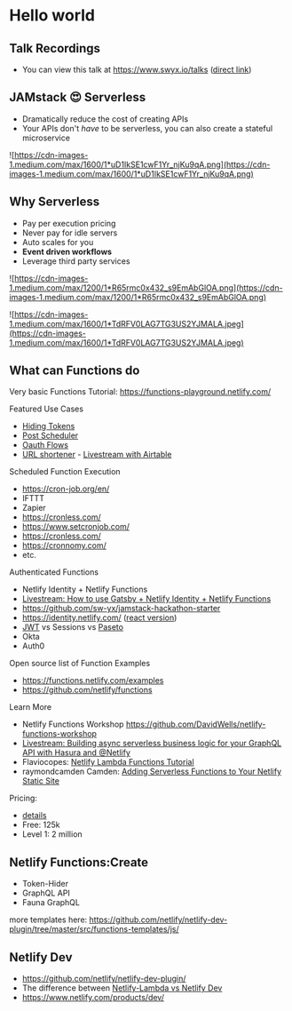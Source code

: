 # Hello world

## Talk Recordings

- You can view this talk at <https://www.swyx.io/talks> ([direct link](https://www.swyx.io/speaking/netlify-functions-lunchnlearn))

## JAMstack 😍 Serverless

- Dramatically reduce the cost of creating APIs
- Your APIs don't _have_ to be serverless, you can also create a stateful microservice

![https://cdn-images-1.medium.com/max/1600/1*uD1IkSE1cwF1Yr_njKu9qA.png](https://cdn-images-1.medium.com/max/1600/1*uD1IkSE1cwF1Yr_njKu9qA.png)

## Why Serverless

- Pay per execution pricing
- Never pay for idle servers
- Auto scales for you
- **Event driven workflows**
- Leverage third party services

![https://cdn-images-1.medium.com/max/1200/1*R65rmc0x432_s9EmAbGlOA.png](https://cdn-images-1.medium.com/max/1200/1*R65rmc0x432_s9EmAbGlOA.png)

![https://cdn-images-1.medium.com/max/1600/1*TdRFV0LAG7TG3US2YJMALA.jpeg](https://cdn-images-1.medium.com/max/1600/1*TdRFV0LAG7TG3US2YJMALA.jpeg)

## What can Functions do

Very basic Functions Tutorial: https://functions-playground.netlify.com/

Featured Use Cases

- [Hiding Tokens](https://community.netlify.com/t/handling-api-keys-in-a-proxy-redirect/857/2)
- [Post Scheduler](https://github.com/serverless/post-scheduler)
- [Oauth Flows](github.com/netlify-labs/oauth-example)
- [URL shortener](https://github.com/kentcdodds/netlify-shortener) - [Livestream with Airtable](https://www.youtube.com/watch?v=Xs-qvWqoi2U)

Scheduled Function Execution

- https://cron-job.org/en/
- IFTTT
- Zapier
- https://cronless.com/
- https://www.setcronjob.com/
- https://cronless.com/
- https://cronnomy.com/
- etc.

Authenticated Functions

- Netlify Identity + Netlify Functions
- [Livestream: How to use Gatsby + Netlify Identity + Netlify Functions](https://www.youtube.com/watch?v=vrSoLMmQ46k)
- https://github.com/sw-yx/jamstack-hackathon-starter
- https://identity.netlify.com/ ([react version](https://react-netlify-identity-widget.netlify.com))
- [JWT](https://jwt.io/) vs Sessions vs [Paseto](https://github.com/paragonie/paseto)
- Okta
- Auth0

Open source list of Function Examples

- <https://functions.netlify.com/examples>
- <https://github.com/netlify/functions>

Learn More

- Netlify Functions Workshop <https://github.com/DavidWells/netlify-functions-workshop>
- [Livestream: Building async serverless business logic for your GraphQL API with Hasura and @Netlify](https://www.youtube.com/watch?v=Sz9M5vTAAUk)
- Flaviocopes: [Netlify Lambda Functions Tutorial](https://flaviocopes.com/netlify-functions/)
- raymondcamden Camden: [Adding Serverless Functions to Your Netlify Static Site ](https://www.raymondcamden.com/2019/01/08/adding-serverless-functions-to-your-netlify-static-site)

Pricing:

- [details](https://www.netlify.com/pricing/?utm_source=conf&utm_medium=smashingconf&utm_campaign=devex)
- Free: 125k
- Level 1: 2 million

## Netlify Functions:Create

- Token-Hider
- GraphQL API
- Fauna GraphQL

more templates here: https://github.com/netlify/netlify-dev-plugin/tree/master/src/functions-templates/js/

## Netlify Dev

- <https://github.com/netlify/netlify-dev-plugin/>
- The difference between [Netlify-Lambda vs Netlify Dev](https://github.com/netlify/netlify-lambda/blob/master/README.md#netlify-lambda)
- https://www.netlify.com/products/dev/
